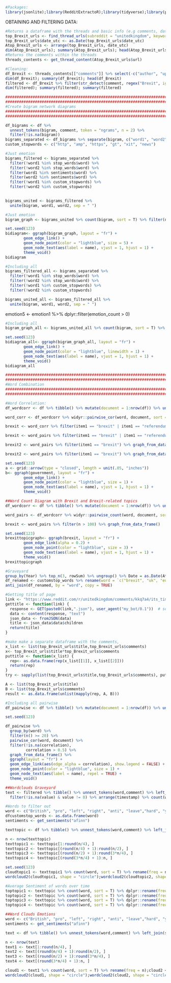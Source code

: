 ```r
#Packages: 
library(jsonlite);library(RedditExtractoR);library(tidyverse);library(purrr);library(tidytext); library(wordcloud2); library(textdata); library(ggthemes); library(syuzhet); library(widyr)
```

OBTAINING AND FILTERING DATA: 
```r
#Returns a dataframe with the threads and basic info (e.g comments, date of post, content of post, and crucially the comment url)
top_Brexit_urls <- find_thread_urls(subreddit = "unitedkingdom", keywords = "Brexit", sort_by = "top", period = "all");
top_Brexit_urls$date_utc <- as.Date(top_Brexit_urls$date_utc)
Atop_Brexit_urls <- arrange(top_Brexit_urls, date_utc)
dim(Atop_Brexit_urls); summary(Atop_Brexit_urls); head(Atop_Brexit_urls)
#Returns the comments within the threads 
threads_contents <- get_thread_content(Atop_Brexit_urls$url)
```

```r
#Cleaning: 
df_Brexit <- threads_contents[["comments"]] %>% select(-c("author", "upvotes", "downvotes")) %>% filter(!str_detect(comment, regex("deleted", ignore_case = TRUE)))
dim(df_Brexit); summary(df_Brexit); head(df_Brexit)
filtered <- df_Brexit %>% filter(str_detect(comment, regex("Brexit", ignore_case = TRUE)));dim(filtered); summary(filtered)
dim(filtered); summary(filtered); summary(filtered)

```
```r
##########################################################################
##########################################################################
#Create bigram network diagrams 
##########################################################################
##########################################################################
```

```r
df_bigrams <- df %>%
  unnest_tokens(bigram, comment, token = "ngrams", n = 2) %>%
  filter(!is.na(bigram))
bigrams_separated <- df_bigrams %>% separate(bigram, c("word1", "word2"), sep = " ")
custom_stopwords <- c("http", "amp", "https", "gt", "xit", "news")
```

```r
#Just emotion
bigrams_filtered <- bigrams_separated %>%
  filter(!word1 %in% stop_words$word) %>%
  filter(!word2 %in% stop_words$word) %>% 
  filter(word1 %in% sentiments$word) %>% 
  filter(word2 %in% sentiments$word) %>% 
  filter(!word1 %in% custom_stopwords) %>% 
  filter(!word2 %in% custom_stopwords) 
  

bigrams_united <- bigrams_filtered %>%
  unite(bigram, word1, word2, sep = " ")
```

```r
#Just emotion
bigram_graph <- bigrams_united %>% count(bigram, sort = T) %>% filter(n > 10) %>% graph_from_data_frame()

set.seed(123)
bidiagram<- ggraph(bigram_graph, layout = "fr") +
        geom_edge_link() +
        geom_node_point(color = "lightblue", size = 5) +
        geom_node_text(aes(label = name), vjust = 1, hjust = 1) +
        theme_void()
bidiagram
```

```r
#Including all
bigrams_filtered_all <- bigrams_separated %>%
  filter(!word1 %in% stop_words$word) %>%
  filter(!word2 %in% stop_words$word) %>% 
  filter(!word1 %in% custom_stopwords) %>% 
  filter(!word2 %in% custom_stopwords) 

bigrams_united_all <- bigrams_filtered_all %>%
  unite(bigram, word1, word2, sep = " ")
```
emotion5 <- emotion1 %>% dplyr::filter(emotion_count > 0)
```r
#Including all
bigram_graph_all <- bigrams_united_all %>% count(bigram, sort = T) %>% filter(n > 150) %>% graph_from_data_frame()

set.seed(123)
bidiagram_all<- ggraph(bigram_graph_all, layout = "fr") +
        geom_edge_link() +
        geom_node_point(color = "lightblue", linewidth = 1) +
        geom_node_text(aes(label = name), vjust = 1, hjust = 1) +
        theme_void()
bidiagram_all
```

```r
##########################################################################
##########################################################################
#Word Combination
##########################################################################
##########################################################################
```

```r
#Word Correlation: 
df_wordcorr <- df %>% tibble() %>% mutate(document = 1:nrow(df)) %>% unnest_tokens(word,comment) %>% left_join(sentiments, by = "word") %>% filter(value != 0 | word == "brexit" | word == "referendum" | word == "government" | word == "labour" | word == "tory" | word == "economy" | word == "politicians" | word == "ireland" | word == "scotland" | word == "hard") %>% anti_join(stop_words, by = "word") 

word_corr <- df_wordcorr %>% widyr::pairwise_cor(word, document, sort = TRUE) 

brexit <- word_corr %>% filter(item1 == "brexit" | item1 == "referendum" | item1 == "government" | item1 == "labour" | item1 == "tory" | item1 == "economy" | item1 == "politicians" | item1 == "ireland" | item1 == "scotland" | item1 == "hard") %>% filter(n > 100) %>% graph_from_data_frame()

brexit <- word_pairs %>% filter(item1 == "brexit" | item1 == "referendum" | item1 == "government" | item1 == "labour" | item1 == "tory" | item1 == "economy" | item1 == "politicians" | item1 == "ireland" | item1 == "scotland" | item1 == "hard") %>% filter(n > 100) %>% graph_from_data_frame()

brexit2 <- word_pairs %>% filter(item1 == "brexit") %>% graph_from_data_frame()

brexit2 <- word_pairs %>% filter(item1 == "brexit") %>% graph_from_data_frame()

set.seed(123)
a <- grid::arrow(type = "closed", length = unit(.05, "inches"))
b<- ggraph(government, layout = "fr") +
        geom_edge_link() +
        geom_node_point(color = "lightblue", size = 1) +
        geom_node_text(aes(label = name), vjust = 1, hjust = 1) +
        theme_void()

```

```r
##Word Count Diagram with Brexit and Brexit-related topics
df_wordcorr <- df %>% tibble() %>% mutate(document = 1:nrow(df)) %>% unnest_tokens(word,comment) %>% left_join(sentiments, by = "word") %>% filter(value != 0 | word == "brexit" | word == "government" | word == "labour" | word == "tory" | word == "economy" | word == "politicians" | word == "ireland" | word == "scotland" | word == "hard") %>% anti_join(stop_words, by = "word") 

word_pairs <- df_wordcorr %>% widyr::pairwise_count(word, document, sort = TRUE) 

brexit <- word_pairs %>% filter(n > 100) %>% graph_from_data_frame()

set.seed(123)
brexittopicgraph<- ggraph(brexit, layout = "fr") +
        geom_edge_link(alpha = 0.2) +
        geom_node_point(color = "lightblue", size = 3) +
        geom_node_text(aes(label = name), vjust = 1, hjust = 1) +
        theme_void()
brexittopicgraph
```

```r
#Graveyard
group_by(Year) %>% top_n(3, rowSum) %>% ungroup() %>% Date = as.Date(Atop_Brexit_urls$date_utc)
df_renamed <- customstop_words %>% rename(word = `c("brexit", "uk", "eu", "gt", "https", "1", "2", "3", "4", "5", "6", "7", "8", "9", "10", "11", "100", "52", "12", "i.e", "70")`) 
anti_join(df_renamed, by = "word", copy = TRUE)

#Getting title of page
link <- "https://www.reddit.com/r/unitedkingdom/comments/kkq7a4/its_time_to_leave_the_word_brexit_behind_and_hold/" 
gettitle <- function(link) {
  response <- GET(paste0(link,".json"), user_agent("my_bot/0.1"))  # send a GET request to the page
  data <- content(response, "text")
  json_data <- fromJSON(data) 
  title <- json_data$data$children
  return(title)
}

#make make a separate dataframe with the comments,
x_list <- list(top_Brexit_urls$title,top_Brexit_urls$comments)
x<- top_Brexit_urls$title*top_Brexit_urls$comments
puttitle <- function(x_list) {
  rep<- as.data.frame(rep(x_list[[1]], x_list[[2]]))
  return(rep)
}
try <- sapply(list(top_Brexit_urls$title,top_Brexit_urls$comments), puttitle)

A <- list(top_Brexit_urls$title)
B <- list(top_Brexit_urls$comments)
result <- as.data.frame(unlist(mapply(rep, A, B)))

#Including all pairwise 
df_pairwise <- df %>% tibble() %>% mutate(document = 1:nrow(df)) %>% unnest_tokens(word,comment) %>% filter(!word %in% stop_words$word)

set.seed(123)

df_pairwise %>%
  group_by(word) %>%
  filter(n() >= 20) %>%
  pairwise_cor(word, document) %>%
  filter(!is.na(correlation),
         correlation > 0.5) %>%
  graph_from_data_frame() %>%
  ggraph(layout = "fr") +
  geom_edge_link(aes(edge_alpha = correlation), show.legend = FALSE) +
  geom_node_point(color = "lightblue", size = 1) +
  geom_node_text(aes(label = name), repel = TRUE) +
  theme_void()
```

```r
##Wordclouds Graveyard
text <- filtered %>% tibble() %>% unnest_tokens(word,comment) %>% left_join(parts_of_speech) %>% filter(!is.na(pos)) %>% filter(pos %in% c("Adjective","Verb")) %>% anti_join(stop_words, by = "word") %>% anti_join(dfcustomstop_words, by = "word") %>% left_join(sentiments, by = "word") %>%
  filter(!is.na(value) & value != 0) %>% arrange(timestamp) %>% count(word, sort = T) %>% rename(freq = n)
```

```r
#Words to filter out
word <- c("British", "pro", "left", "right", "anti", "leave","hard", "yeah")
dfcustomstop_words <- as.data.frame(word)
sentiments <- get_sentiments("afinn")

texttopic <- df %>% tibble() %>% unnest_tokens(word,comment) %>% left_join(parts_of_speech) %>% filter(!pos %in% c("Adjective","Verb", "Adverb", "Verb (transitive)", "Verb (intransitive)")) %>% anti_join(stop_words, by = "word") %>% arrange(timestamp)

n <- nrow(texttopic)
texttopic1 <- texttopic[1:round(n/4), ]
texttopic2 <- texttopic[(round(n/4) + 1):round(n/2), ]
texttopic3 <- texttopic[(round(n/2) + 1):round(3*n/4), ]
texttopic4 <- texttopic[(round(3*n/4) + 1):n, ]

set.seed(123)
cloudtopic1 <- texttopic1 %>% count(word, sort = T) %>% rename(freq = n);cloudtopic2 <- texttopic2 %>% count(word, sort = T) %>% rename(freq = n);cloudtopic3 <- texttopic3 %>% count(word, sort = T) %>% rename(freq = n);cloudtopic4 <- texttopic4 %>% count(word, sort = T) %>% rename(freq = n)
wordcloud2(cloudtopic1, shape = "circle");wordcloud2(cloudtopic2, shape = "circle"); wordcloud2(cloudtopic3, shape = "circle"); wordcloud2(cloudtopic4, shape = "circle")
```

```r
#Average Sentiment of words over time
toptopic1 <- texttopic %>% count(word, sort = T) %>% dplyr::rename(freq = n)
toptopic2 <- texttopic %>% count(word, sort = T) %>% dplyr::rename(freq = n)
toptopic3 <- texttopic %>% count(word, sort = T) %>% dplyr::rename(freq = n)
toptopic4 <- texttopic %>% count(word, sort = T) %>% dplyr::rename(freq = n)
```

```r
##Word Clouds Emotions
word <- c("British", "pro", "left", "right", "anti", "leave","hard", "yeah", "Brexit"); dfcustomstop_words <- as.data.frame(word)
sentiments <- get_sentiments("afinn")

text <- df %>% tibble() %>% unnest_tokens(word,comment) %>% left_join(sentiments, by = "word") %>% filter(!is.na(value) & value != 0) %>% anti_join(stop_words, by = "word") %>% anti_join(dfcustomstop_words, by = "word") %>% arrange(timestamp)

n <- nrow(text)
text1 <- text[1:round(n/4), ]
text2 <- text[(round(n/4) + 1):round(n/2), ]
text3 <- text[(round(n/2) + 1):round(3*n/4), ]
text4 <- text[(round(3*n/4) + 1):n, ]

cloud1 <- text1 %>% count(word, sort = T) %>% rename(freq = n);cloud2 <- text2 %>% count(word, sort = T) %>% rename(freq = n);cloud3 <- text3 %>% count(word, sort = T) %>% rename(freq = n);cloud4 <- text4 %>% count(word, sort = T) %>% rename(freq = n)
wordcloud2(cloud1, shape = "circle");wordcloud2(cloud2, shape = "circle"); wordcloud2(cloud3, shape = "circle"); wordcloud2(cloud4, shape = "circle")
```
